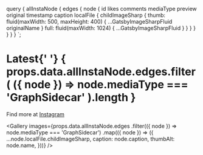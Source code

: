
  query {
    allInstaNode {
      edges {
        node {
          id
          likes
          comments
          mediaType
          preview
          original
          timestamp
          caption
          localFile {
            childImageSharp {
              thumb: fluid(maxWidth: 500, maxHeight: 400) {
                ...GatsbyImageSharpFluid
                originalName
              }
              full: fluid(maxWidth: 1024) {
                ...GatsbyImageSharpFluid
              }
            }
          }
        }
      }
    }
  }
`;

<SEO title="Frames" />

<h1>
  Latest{' '}
  {
    props.data.allInstaNode.edges.filter(
      ({ node }) => node.mediaType === 'GraphSidecar'
    ).length
  }
</h1>

Find more at [Instagram][]

<Gallery
  images={props.data.allInstaNode.edges
    .filter(({ node }) => node.mediaType === 'GraphSidecar')
    .map(({ node }) => ({
      ...node.localFile.childImageSharp,
      caption: node.caption,
      thumbAlt: node.name,
    }))}
/>

[instagram]: https://www.instagram.com/ahmad.atallah/
